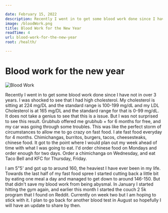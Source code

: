 ```yaml
---

date: February 15, 2022
description: Recently I went in to get some blood work done since I haven not in over 3 years. I was shocked to see that I had high cholesterol.
image: /bloodWork.png
title: Blood Work for the New Year
readTime: 4
url: blood-work-for-the-new-year
root: /health/

---
```


# Blood work for the new year

<Image src={image} alt="Blood Work" width={1000} height={295} priority />

Recently I went in to get some blood work done since I have not in over 3 years. I was shocked to see that I had high cholesterol. My cholesterol is sitting at 224 mg/DL and the standard range is 100-199 mg/dL and my LDL Cholesterol is at 165 mg/DL and the standard range for that is 0-99 mg/dL. It does not take a genius to see that this is a issue. But I was not surprised to see this result. Grubhub offered me grubhub + for 6 months for free, and my car was going through some troubles. This was like the perfect storm of circumstances to allow me to go crazy on fast food. I ate fast food everyday for 4 months. Chimichangas, burritos, burgers, tacos, cheesesteaks, chinese food. It got to the point where I would plan out my week ahead of time with what I was going to eat. I'd order chinese food on Mondays and order enough for two days. Order a chimichanga on Wednesday, and eat Taco Bell and KFC for Thursday, Friday.

I am 5"5' and got up to around 160, the heaviest I have ever been in my life. Towards the last half of my fast food spree I started cutting back a little bit by eating one meal a day and managed to get down to around 146-150. But that didn't save my blood work from being abysmal. In January I started hitting the gym again, and earlier this month I started the couch 2 5k program that I found on Reddit. Currently on week two but I am hoping to stick with it. I plan to go back for another blood test in August so hopefully I will have an update to share by then.

